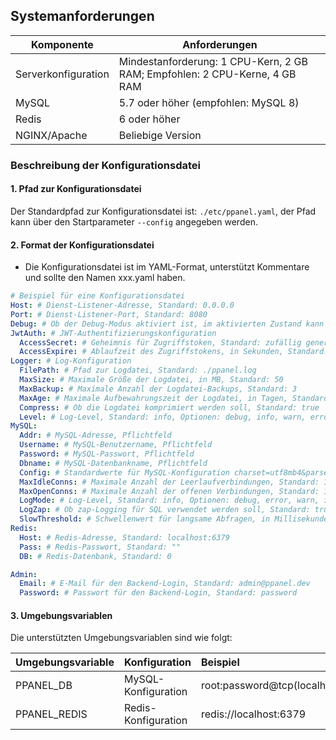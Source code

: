 ## Systemanforderungen

| Komponente          | Anforderungen                                                              |
| ------------------- | -------------------------------------------------------------------------- |
| Serverkonfiguration | Mindestanforderung: 1 CPU-Kern, 2 GB RAM; Empfohlen: 2 CPU-Kerne, 4 GB RAM |
| MySQL               | 5.7 oder höher (empfohlen: MySQL 8)                                        |
| Redis               | 6 oder höher                                                               |
| NGINX/Apache        | Beliebige Version                                                          |

### Beschreibung der Konfigurationsdatei

#### 1. Pfad zur Konfigurationsdatei

Der Standardpfad zur Konfigurationsdatei ist: `./etc/ppanel.yaml`, der Pfad kann über den Startparameter `--config` angegeben werden.

#### 2. Format der Konfigurationsdatei

- Die Konfigurationsdatei ist im YAML-Format, unterstützt Kommentare und sollte den Namen xxx.yaml haben.

```yaml
# Beispiel für eine Konfigurationsdatei
Host: # Dienst-Listener-Adresse, Standard: 0.0.0.0
Port: # Dienst-Listener-Port, Standard: 8080
Debug: # Ob der Debug-Modus aktiviert ist, im aktivierten Zustand kann die Backend-Logfunktion nicht verwendet werden, Standard: false
JwtAuth: # JWT-Authentifizierungskonfiguration
  AccessSecret: # Geheimnis für Zugriffstoken, Standard: zufällig generiert
  AccessExpire: # Ablaufzeit des Zugriffstokens, in Sekunden, Standard: 604800
Logger: # Log-Konfiguration
  FilePath: # Pfad zur Logdatei, Standard: ./ppanel.log
  MaxSize: # Maximale Größe der Logdatei, in MB, Standard: 50
  MaxBackup: # Maximale Anzahl der Logdatei-Backups, Standard: 3
  MaxAge: # Maximale Aufbewahrungszeit der Logdatei, in Tagen, Standard: 30
  Compress: # Ob die Logdatei komprimiert werden soll, Standard: true
  Level: # Log-Level, Standard: info, Optionen: debug, info, warn, error, panic, fatal
MySQL:
  Addr: # MySQL-Adresse, Pflichtfeld
  Username: # MySQL-Benutzername, Pflichtfeld
  Password: # MySQL-Passwort, Pflichtfeld
  Dbname: # MySQL-Datenbankname, Pflichtfeld
  Config: # Standardwerte für MySQL-Konfiguration charset=utf8mb4&parseTime=true&loc=Asia%2FShanghai
  MaxIdleConns: # Maximale Anzahl der Leerlaufverbindungen, Standard: 10
  MaxOpenConns: # Maximale Anzahl der offenen Verbindungen, Standard: 100
  LogMode: # Log-Level, Standard: info, Optionen: debug, error, warn, info
  LogZap: # Ob zap-Logging für SQL verwendet werden soll, Standard: true
  SlowThreshold: # Schwellenwert für langsame Abfragen, in Millisekunden, Standard: 1000
Redis:
  Host: # Redis-Adresse, Standard: localhost:6379
  Pass: # Redis-Passwort, Standard: ""
  DB: # Redis-Datenbank, Standard: 0

Admin:
  Email: # E-Mail für den Backend-Login, Standard: admin@ppanel.dev
  Password: # Passwort für den Backend-Login, Standard: password
```

#### 3. Umgebungsvariablen

Die unterstützten Umgebungsvariablen sind wie folgt:

| Umgebungsvariable | Konfiguration       | Beispiel                                   |
| ----------------- | ------------------- | :----------------------------------------- |
| PPANEL_DB         | MySQL-Konfiguration | root:password@tcp(localhost:3306)/vpnboard |
| PPANEL_REDIS      | Redis-Konfiguration | redis://localhost:6379                     |


<Giscus />
